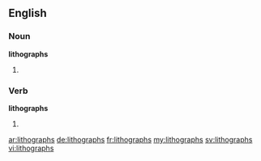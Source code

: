 ==English==

===Noun===
'''lithographs'''

# {{plural of|lithograph}}

===Verb===
'''lithographs'''

# {{third-person singular of|lithograph}}

[[ar:lithographs]]
[[de:lithographs]]
[[fr:lithographs]]
[[my:lithographs]]
[[sv:lithographs]]
[[vi:lithographs]]